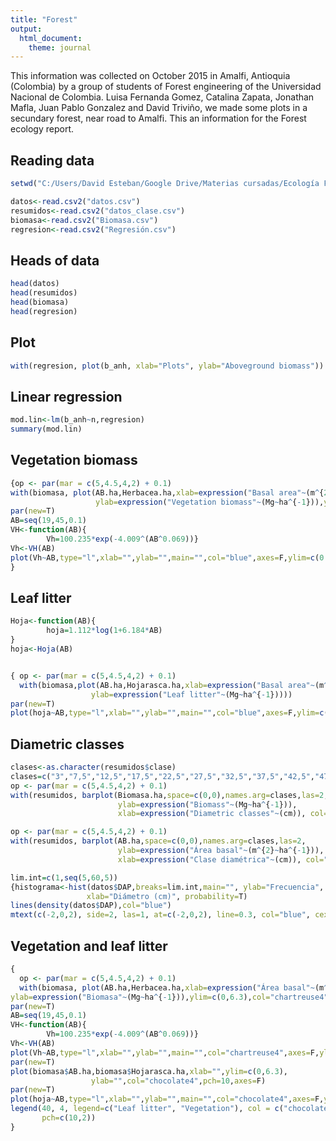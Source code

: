 ---
title: "Forest"
output: 
  html_document: 
    theme: journal
---

This information was collected on October 2015 in Amalfi, Antioquia (Colombia) by a group of students of Forest engineering of the Universidad Nacional de Colombia. Luisa Fernanda  Gomez, Catalina Zapata, Jonathan Mafla, Juan Pablo Gonzalez and David Triviño, we made some plots in a secundary forest, near road to Amalfi. This an information for the Forest ecology report. 

## Reading data


```{r, echo=FALSE}
setwd("C:/Users/David Esteban/Google Drive/Materias cursadas/Ecología Forestal/Informe de la salida/Datos en R")
```


```{r}
datos<-read.csv2("datos.csv")
resumidos<-read.csv2("datos_clase.csv")
biomasa<-read.csv2("Biomasa.csv")
regresion<-read.csv2("Regresión.csv")
```

## Heads of data
```{r}
head(datos)
head(resumidos)
head(biomasa)
head(regresion)
```

## Plot 
```{r}
with(regresion, plot(b_anh, xlab="Plots", ylab="Aboveground biomass"))
```

## Linear regression
```{r}
mod.lin<-lm(b_anh~n,regresion)
summary(mod.lin)
```


## Vegetation biomass

```{r}
{op <- par(mar = c(5,4.5,4,2) + 0.1)
with(biomasa, plot(AB.ha,Herbacea.ha,xlab=expression("Basal area"~(m^{2}~ha^{-1})),
                   ylab=expression("Vegetation biomass"~(Mg~ha^{-1})),ylim=c(0.2,0.4)))
par(new=T)
AB=seq(19,45,0.1)
VH<-function(AB){
        Vh=100.235*exp(-4.009^(AB^0.069))}
Vh<-VH(AB)
plot(Vh~AB,type="l",xlab="",ylab="",main="",col="blue",axes=F,ylim=c(0.2,0.4))
}
```

## Leaf litter

```{r}
Hoja<-function(AB){
        hoja=1.112*log(1+6.184*AB)
}
hoja<-Hoja(AB)


{ op <- par(mar = c(5,4.5,4,2) + 0.1)
  with(biomasa,plot(AB.ha,Hojarasca.ha,xlab=expression("Basal area"~(m^{2}~ha^{-1})),
                  ylab=expression("Leaf litter"~(Mg~ha^{-1}))))
par(new=T)
plot(hoja~AB,type="l",xlab="",ylab="",main="",col="blue",axes=F,ylim=c(5.2,6.4))}
```

## Diametric classes

```{r}
clases<-as.character(resumidos$clase)
clases=c("3","7,5","12,5","17,5","22,5","27,5","32,5","37,5","42,5","47,5","52,5","57,5")
op <- par(mar = c(5,4.5,4,2) + 0.1)
with(resumidos, barplot(Biomasa.ha,space=c(0,0),names.arg=clases,las=2,
                        ylab=expression("Biomass"~(Mg~ha^{-1})),
                        xlab=expression("Diametric classes"~(cm)), col="white"))
```

```{r}
op <- par(mar = c(5,4.5,4,2) + 0.1)
with(resumidos, barplot(AB.ha,space=c(0,0),names.arg=clases,las=2,
                        ylab=expression("Área basal"~(m^{2}~ha^{-1})),
                        xlab=expression("Clase diamétrica"~(cm)), col="white"))
```


```{r}
lim.int=c(1,seq(5,60,5))
{histograma<-hist(datos$DAP,breaks=lim.int,main="", ylab="Frecuencia", 
                 xlab="Diámetro (cm)", probability=T)
lines(density(datos$DAP),col="blue")
mtext(c(-2,0,2), side=2, las=1, at=c(-2,0,2), line=0.3, col="blue", cex=0.1)}
```


## Vegetation and leaf litter

```{r}
{
  op <- par(mar = c(5,4.5,4,2) + 0.1)
  with(biomasa, plot(AB.ha,Herbacea.ha,xlab=expression("Área basal"~(m^{2}~ha^{-1})),
ylab=expression("Biomasa"~(Mg~ha^{-1})),ylim=c(0,6.3),col="chartreuse4",pch=2))
par(new=T)
AB=seq(19,45,0.1)
VH<-function(AB){
        Vh=100.235*exp(-4.009^(AB^0.069))}
Vh<-VH(AB)
plot(Vh~AB,type="l",xlab="",ylab="",main="",col="chartreuse4",axes=F,ylim=c(0,6.3))
par(new=T)
plot(biomasa$AB.ha,biomasa$Hojarasca.ha,xlab="",ylim=c(0,6.3),
                  ylab="",col="chocolate4",pch=10,axes=F)
par(new=T)
plot(hoja~AB,type="l",xlab="",ylab="",main="",col="chocolate4",axes=F,ylim=c(0,6.3))
legend(40, 4, legend=c("Leaf litter", "Vegetation"), col = c("chocolate4", "chartreuse4"),
       pch=c(10,2))
}
```

